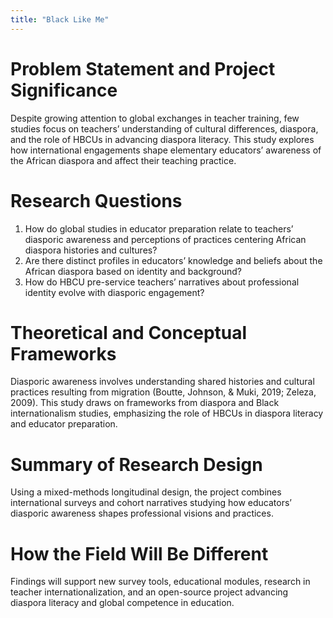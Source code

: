 ```yaml
---
title: "Black Like Me"
---
```


# Problem Statement and Project Significance

Despite growing attention to global exchanges in teacher training, few studies focus on teachers’ understanding of cultural differences, diaspora, and the role of HBCUs in advancing diaspora literacy. This study explores how international engagements shape elementary educators’ awareness of the African diaspora and affect their teaching practice.

# Research Questions

1. How do global studies in educator preparation relate to teachers’ diasporic awareness and perceptions of practices centering African diaspora histories and cultures?
2. Are there distinct profiles in educators’ knowledge and beliefs about the African diaspora based on identity and background?
3. How do HBCU pre-service teachers’ narratives about professional identity evolve with diasporic engagement?

# Theoretical and Conceptual Frameworks

Diasporic awareness involves understanding shared histories and cultural practices resulting from migration (Boutte, Johnson, & Muki, 2019; Zeleza, 2009). This study draws on frameworks from diaspora and Black internationalism studies, emphasizing the role of HBCUs in diaspora literacy and educator preparation.

# Summary of Research Design

Using a mixed-methods longitudinal design, the project combines international surveys and cohort narratives studying how educators’ diasporic awareness shapes professional visions and practices.

# How the Field Will Be Different

Findings will support new survey tools, educational modules, research in teacher internationalization, and an open-source project advancing diaspora literacy and global competence in education.

